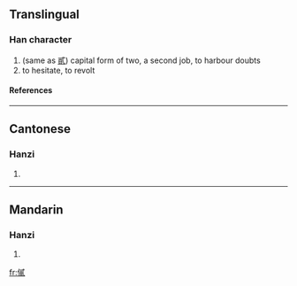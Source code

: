 ==Translingual==
===Han character===
{{Han char|rn=9|rad=人|as=12|sn=14|four=|canj=人戈心金 (OIPC)}}
# (same as [[貳]]) capital form of two, a second job, to harbour doubts
# to hesitate, to revolt
====References====
{{Han ref|kx=0116.090|hdz=10216.070|uh=3483|ud=13443}}

----
==Cantonese==
===Hanzi===
{{yue-hanzi|jyut=|y=ji6}}
# {{defn|Cantonese}}

----
==Mandarin==
===Hanzi===
{{cmn-hanzi|pin=[[èr]] ([[er4]])|wg=erh<sup>4</sup>}}
# {{defn|Mandarin}}

[[fr:㒃]]